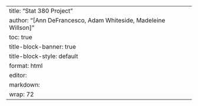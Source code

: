 ---
title: "Stat 380 Project"
author: "[Ann DeFrancesco, Adam Whiteside, Madeleine Willson]"
toc: true
title-block-banner: true
title-block-style: default
format: html
editor: 
  markdown: 
    wrap: 72
---